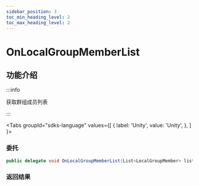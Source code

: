 ```yaml
---
sidebar_position: 3
toc_min_heading_level: 2
toc_max_heading_level: 2
---
```


# OnLocalGroupMemberList

## 功能介绍

:::info

获取群组成员列表

:::

<Tabs
groupId="sdks-language"
values={[
{ label: 'Unity', value: 'Unity', },
]
}>

<TabItem value="Unity">

### 委托

```C# showLineNumbers
public delegate void OnLocalGroupMemberList(List<LocalGroupMember> list, int errCode, string errMsg);
```

### 返回结果

</TabItem>

</Tabs>
